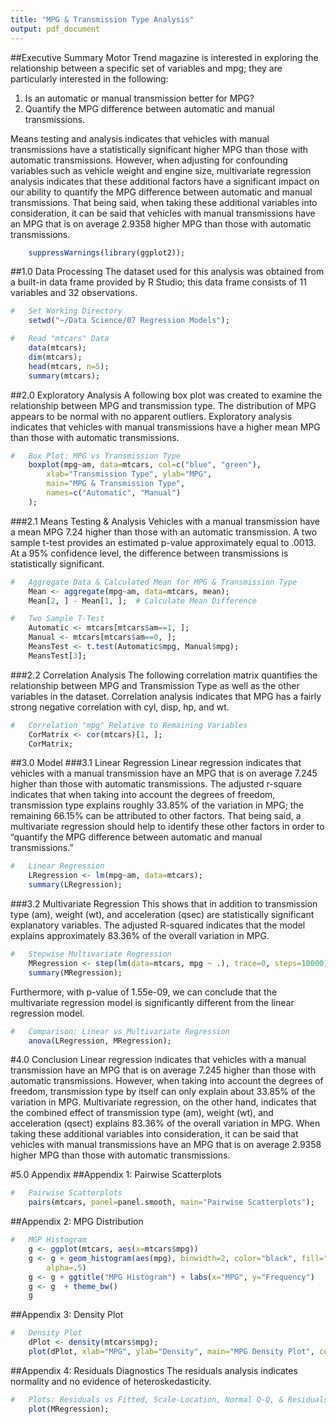 ```yaml
---
title: "MPG & Transmission Type Analysis"
output: pdf_document
---
```

##Executive Summary
Motor Trend magazine is interested in exploring the relationship between a specific set of variables and mpg; they are particularly interested in the following:

1. Is an automatic or manual transmission better for MPG?
2. Quantify the MPG difference between automatic and manual transmissions.

Means testing and analysis indicates that vehicles with manual transmissions have a statistically significant higher MPG than those with automatic transmissions.  However, when adjusting for confounding variables such as vehicle weight and engine size, multivariate regression analysis indicates that these additional factors have a significant impact on our ability to quantify the MPG difference between automatic and manual transmissions.  That being said, when taking these additional variables into consideration, it can be said that vehicles with manual transmissions have an MPG that is on average 2.9358 higher MPG than those with automatic transmissions.
  
  
```r
    suppressWarnings(library(ggplot2));
```


##1.0 Data Processing
The dataset used for this analysis was obtained from a built-in data frame provided by R Studio; this data frame consists of 11 variables and 32 observations.
```r
#   Set Working Directory
    setwd("~/Data Science/07 Regression Models");

#   Read "mtcars" Data
    data(mtcars);
    dim(mtcars);
    head(mtcars, n=5);
    summary(mtcars);
```
  
  
##2.0 Exploratory Analysis
A following box plot was created to examine the relationship between MPG and transmission type.  The distribution of MPG appears to be normal with no apparent outliers.  Exploratory analysis indicates that vehicles with manual transmissions have a higher mean MPG than those with automatic transmissions.
```r
#   Box Plot: MPG vs Transmission Type
    boxplot(mpg~am, data=mtcars, col=c("blue", "green"),
        xlab="Transmission Type", ylab="MPG",
        main="MPG & Transmission Type",
        names=c("Automatic", "Manual")
    );
```


###2.1 Means Testing & Analysis
Vehicles with a manual transmission have a mean MPG 7.24 higher than those with an automatic transmission. A two sample t-test provides an estimated p-value approximately equal to .0013.  At a 95% confidence level, the difference between transmissions is statistically significant.
  
```r
#   Aggregate Data & Calculated Mean for MPG & Transmission Type
    Mean <- aggregate(mpg~am, data=mtcars, mean);
    Mean[2, ] - Mean[1, ];  # Calculate Mean Difference

#   Two Sample T-Test
    Automatic <- mtcars[mtcars$am==1, ];
    Manual <- mtcars[mtcars$am==0, ];
    MeansTest <- t.test(Automatic$mpg, Manual$mpg);
    MeansTest[3];
```


###2.2 Correlation Analysis
The following correlation matrix quantifies the relationship between MPG and Transmission Type as well as the other variables in the dataset.  Correlation analysis indicates that MPG has a fairly strong negative correlation with cyl, disp, hp, and wt.
  
```r
#   Correlation "mpg" Relative to Remaining Variables
    CorMatrix <- cor(mtcars)[1, ];
    CorMatrix;
```


##3.0 Model
###3.1 Linear Regression
Linear regression indicates that vehicles with a manual transmission have an MPG that is on average 7.245 higher than those with automatic transmissions. The adjusted r-square indicates that when taking into account the degrees of freedom, transmission type explains roughly 33.85% of the variation in MPG; the remaining 66.15% can be attributed to other factors.  That being said, a multivariate regression should help to identify these other factors in order to "quantify the MPG difference between automatic and manual transmissions."
  
```r
#   Linear Regression
    LRegression <- lm(mpg~am, data=mtcars);
    summary(LRegression);
```


###3.2 Multivariate Regression
This shows that in addition to transmission type (am), weight (wt), and acceleration  (qsec) are statistically significant explanatory variables. The adjusted R-squared indicates that the model explains approximately 83.36% of the overall variation in MPG.
  
```r
#   Stepwise Multivariate Regression
    MRegression <- step(lm(data=mtcars, mpg ~ .), trace=0, steps=10000);
    summary(MRegression);
```

Furthermore, with p-value of 1.55e-09, we can conclude that the multivariate regression model is significantly different from the linear regression model.
  
```r
#   Comparison: Linear vs Multivariate Regression
    anova(LRegression, MRegression);
```
  
  
#4.0 Conclusion
Linear regression indicates that vehicles with a manual transmission have an MPG that is on average 7.245 higher than those with automatic transmissions. However, when taking into account the degrees of freedom, transmission type by itself can only explain about 33.85% of the variation in MPG.  Multivariate regression, on the other hand, indicates that the combined effect of transmission type (am), weight (wt), and acceleration (qsect) explains 83.36% of the overall variation in MPG. When taking these additional variables into consideration, it can be said that vehicles with manual transmissions have an MPG that is on average 2.9358 higher MPG than those with automatic transmissions.
  
  
#5.0 Appendix
##Appendix 1: Pairwise Scatterplots
  
```r
#   Pairwise Scatterplots
    pairs(mtcars, panel=panel.smooth, main="Pairwise Scatterplots");
```
  
  
##Appendix 2: MPG Distribution
  
```r
#   MGP Histogram
    g <- ggplot(mtcars, aes(x=mtcars$mpg))
    g <- g + geom_histogram(aes(mpg), binwidth=2, color="black", fill="green", 
        alpha=.5)
    g <- g + ggtitle("MPG Histogram") + labs(x="MPG", y="Frequency")
    g <- g  + theme_bw()
    g
```
  
  
##Appendix 3: Density Plot
  
```r
#   Density Plot
    dPlot <- density(mtcars$mpg);
    plot(dPlot, xlab="MPG", ylab="Density", main="MPG Density Plot", col="blue", lwd=2);
```

  
##Appendix 4: Residuals Diagnostics
The residuals analysis indicates normality and no evidence of heteroskedasticity.
  
```r
#   Plots: Residuals vs Fitted, Scale-Location, Normal Q-Q, & Residuals vs Leverage
    plot(MRegression);
```
